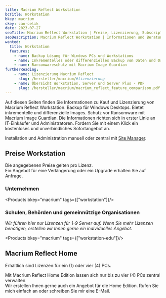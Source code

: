 ```yaml
---
title: Macrium Reflect Workstation
bcTitle: Workstation
bkey: macrium
ckey: can-celik
date: 2023-07-27
seoTitle: Macrium Reflect Workstation | Preise, Lizenzierung, Subscriptions
seoDescription: Macrium Reflect Workstation | Informationen und Beratung zu Fragen bei Lizenzierung und Kosten.
wanted:
  title: Workstation
  features:
    - name: Backup Lösung für Windows PCs und Workstations
    - name: Inkrementelles oder differenzielles Backup von Daten und Ordnern
    - name: Ransomwareschutz mit Macrium Image Guardian
furtherReading:
    - name: Lizenzierung Macrium Reflect
      slug: /hersteller/macrium/#lizenzierung
    - name: Übersicht Workstation, Server und Server Plus - PDF
      slug: /hersteller/macrium/macrium_reflect_feature_comparison.pdf
---
```




<Intro>

Auf diesen Seiten finden Sie Informationen zu Kauf und Lizenzierung von Macrium Reflect Workstation.
Backup für Windows Desktops. Bietet inkrementelle und differenzielle Images. Schutz vor Ransomware mit Macrium Image Guardian.
Die Informationen richten sich in erster Linie an IT-Einkäufer und Administratoren.
Fordern Sie mit einem Klick ein kostenloses und unverbindliches Sofortangebot an.

</Intro>

<TOC />

<Info>

Installation und Administration manuell oder zentral mit [Site Manager](/hersteller/macrium/#macrium-site-manager).

</Info>


## Preise Workstation

Die angegebenen Preise gelten pro Lizenz. <br />
Ein Angebot für eine Verlängerung oder ein Upgrade erhalten Sie auf Anfrage.


### Unternehmen

<Products bkey="macrium" tags={["workstation"]}/>



### Schulen, Behörden und gemeinnützige Organisationen

*Wir führen hier nur Lizenzen für 1-9 Server auf. Wenn Sie mehr Lizenzen benötigen, erstellen wir Ihnen gerne ein individuelles Angebot.*

<Products bkey="macrium" tags={["workstation-edu"]}/>


## Macrium Reflect Home

Erhältlich sind Lizenzen für ein (1) oder vier (4) PCs.

<Info>
Mit Macrium Reflect Home Edition lassen sich nur bis zu vier (4) PCs zentral verwalten. <br />
Wir erstellen Ihnen gerne auch ein Angebot für die Home Edition. Rufen Sie mich einfach an oder schreiben Sie mir eine E-Mail.
</Info>


<GetInTouch theme="light" />
